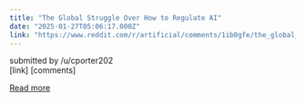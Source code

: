 ```yaml
---
title: "The Global Struggle Over How to Regulate AI"
date: "2025-01-27T05:06:17.000Z"
link: "https://www.reddit.com/r/artificial/comments/1ib0gfe/the_global_struggle_over_how_to_regulate_ai/"
---
```


submitted by    /u/cporter202  
 [link]   [comments]

[Read more](https://www.reddit.com/r/artificial/comments/1ib0gfe/the_global_struggle_over_how_to_regulate_ai/)
